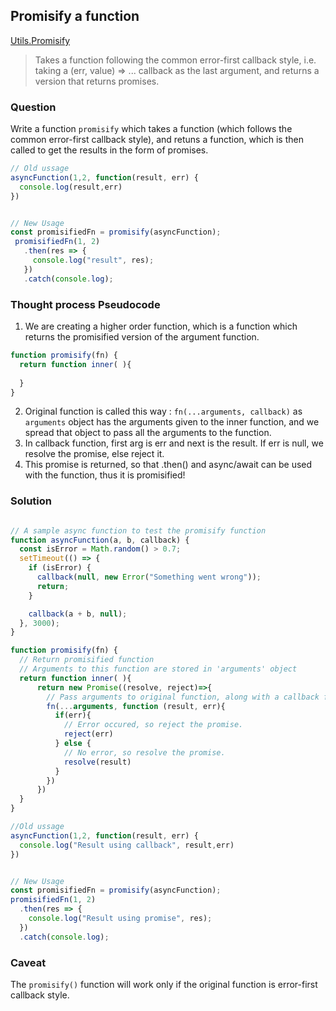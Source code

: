 
## Promisify a function


[Utils.Promisify](https://nodejs.org/dist/latest-v8.x/docs/api/util.html#util_util_promisify_original) 

>Takes a function following the common error-first callback style, i.e. taking a (err, value) => ... callback as the last argument, and returns a version that returns promises.



### Question
Write a function `promisify` which takes a function (which follows the common error-first callback style), and retuns a function,
which is then called to get the results in the form of promises.
```javascript
// Old ussage
asyncFunction(1,2, function(result, err) {
  console.log(result,err)
})


// New Usage
const promisifiedFn = promisify(asyncFunction);
 promisifiedFn(1, 2)
   .then(res => {
     console.log("result", res);
   })
   .catch(console.log);
```

### Thought process Pseudocode
1. We are creating a higher order function, which is a function which returns the promisified version of the argument function.
```javascript
function promisify(fn) {
  return function inner( ){
      
  }
}
```
2. Original function is called this way : `fn(...arguments, callback)` as `arguments` object has the arguments given to the inner function, and we spread that object to pass all the arguments to the function.
3. In callback function, first arg is err and next is the result. If err is null, we resolve the promise, else reject it.
4. This promise is returned, so that .then() and async/await can be used with the function, thus it is promisified!

<Editor />

### Solution
```javascript

// A sample async function to test the promisify function
function asyncFunction(a, b, callback) {
  const isError = Math.random() > 0.7;
  setTimeout(() => {
    if (isError) {
      callback(null, new Error("Something went wrong"));
      return;
    }

    callback(a + b, null);
  }, 3000);
}

function promisify(fn) {
  // Return promisified function
  // Arguments to this function are stored in 'arguments' object
  return function inner( ){
      return new Promise((resolve, reject)=>{
        // Pass arguments to original function, along with a callback function
        fn(...arguments, function (result, err){
          if(err){
            // Error occured, so reject the promise.
            reject(err)
          } else {
            // No error, so resolve the promise.
            resolve(result)
          }
        })
      })
  }
}

//Old ussage
asyncFunction(1,2, function(result, err) {
  console.log("Result using callback", result,err)
})


// New Usage
const promisifiedFn = promisify(asyncFunction);
promisifiedFn(1, 2)
  .then(res => {
    console.log("Result using promise", res);
  })
  .catch(console.log);

``` 

### Caveat
The `promisify()` function will work only if the original function is error-first callback style.